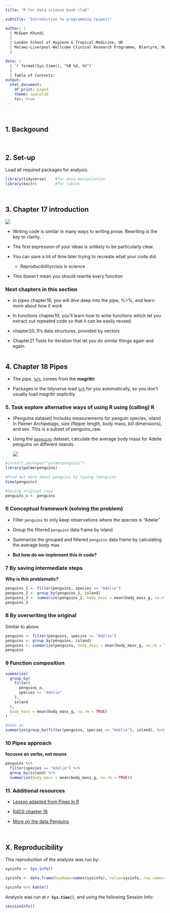 ```yaml
---
title: "R for data science book club"

subtitle: "Introduction to programming (pipes)"

author: |
  | McEwen Khundi
  |
  | London School of Hygiene & Tropical Medicine, UK
  | Malawi-Liverpool-Wellcome Clinical Research Programme, Blantyre, Malawi
  |

date: | 
  | `r format(Sys.time(), "%B %d, %Y")`
  |
  | Table of Contents:
output: 
  html_document:
    df_print: paged
    theme: spacelab
    toc: true
---
```


<br>

## 1. Backgound

<br>

## 2. Set-up

Load all required packages for analysis.

```r
library(tidyverse)    #for data manipulation
library(knitr)        #for tables

```

<br>

## 3. Chapter 17 introduction

![](data_science_concept.png)

-   Writing code is similar in many ways to writing prose. Rewriting is the key to clarity.

-   The first expression of your ideas is unlikely to be particularly clear.

-   You can save a lot of time later trying to recreate what your code did.

    -   Reproducibilitycrisis in science

-   This doesn't mean you should rewrite every function

### Next chapters in this section

-   In pipes chapter18, you will dive deep into the pipe, %\>%, and learn more about how it work

-    In functions chapter19, you'll learn how to write functions which let you extract out repeated code so that it can be easily reused.

-   chapter20, R's data structures, provided by vectors

-    Chapter21 Tools for iteration that let you do similar things again and again.

```r



```

## 4. Chapter 18 Pipes

-   The pipe, [`%>%`](https://magrittr.tidyverse.org/reference/pipe.html), comes from the **magrittr**

-   Packages in the tidyverse load [`%>%`](https://magrittr.tidyverse.org/reference/pipe.html) for you automatically, so you don't usually load magrittr explicitly

### 5.  Task explore alternative ways of using R using (calling) R 

-   (Penguins dataset) Includes measurements for penguin species, island in Palmer Archipelago, size (flipper length, body mass, bill dimensions), and sex. This is a subset of penguins_raw.

-   Using the [`penguins`](https://github.com/allisonhorst/palmerpenguins) dataset, calculate the average body mass for Adelie penguins on different islands.

    ![](lter_penguins.png)

```r
#install.packages("palmerpenguins")
library(palmerpenguins)

#Find out more about penguins by typing ?penguins
View(penguins)

#Saving original copy
penguins_o <- penguins

```

### 6 Conceptual framework  (solving the problem)

-   Filter `penguins` to only keep observations where the species is "Adelie"

-   Group the filtered `penguins` data frame by island

-   Summarize the grouped and filtered `penguins` data frame by calculating the average body mas

-   **But how do we implement this in code?**

### 7  By saving intermediate steps

**Why is this problematic?**

```r
penguins_1 <- filter(penguins, species == "Adelie")
penguins_2 <- group_by(penguins_1, island)
penguins_3 <- summarize(penguins_2, body_mass = mean(body_mass_g, na.rm = TRUE))
penguins_3
```

### 8  By overwriting the original

Similar to above

```r
penguins <- filter(penguins, species == "Adelie")
penguins <- group_by(penguins, island)
penguins <- summarize(penguins, body_mass = mean(body_mass_g, na.rm = TRUE))
penguins
```

### 9 Function composition

```r
summarize(
  group_by(
    filter(
      penguins_o,
      species == "Adelie"
    ),
    island
  ),
  body_mass = mean(body_mass_g, na.rm = TRUE)
)

#Same as 
summarize(group_by(filter(penguins, species == "Adelie"), island), body_mass = mean(body_mass_g, na.rm = TRUE))
```

### 10 Pipes approach

**focuses on verbs, not nouns**

```r
penguins %>%
  filter(species == "Adelie") %>%
  group_by(island) %>%
  summarize(body_mass = mean(body_mass_g, na.rm = TRUE))

```

### 11. Additional resources

-   [Lesson adapted from Pipes in R](https://cfss.uchicago.edu/notes/pipes/#:~:text=Pipes%20are%20an%20extremely%20useful,code%20and%20combine%20multiple%20operations.)

-   [R4DS chapter 18](https://r4ds.had.co.nz/pipes.html)

-   [More on the data Penguins](https://twitter.com/allison_horst/status/1287772985630191617)

<br>

## X. Reproducibility

This reproduction of the analysis was run by:

```r

sysinfo <- Sys.info()

sysinfo <- data.frame(keyName=names(sysinfo), value=sysinfo, row.names=NULL)

sysinfo %>% kable()
```

Analysis was run at **`r Sys.time()`**, and using the following Session Info:

```r
sessionInfo()
```
